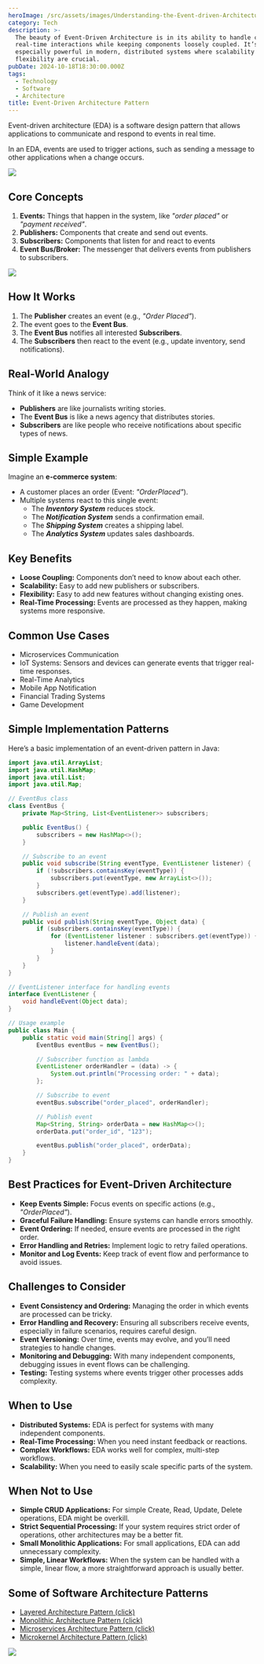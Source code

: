 ```yaml
---
heroImage: /src/assets/images/Understanding-the-Event-driven-Architecture.jpg
category: Tech
description: >-
  The beauty of Event-Driven Architecture is in its ability to handle complex,
  real-time interactions while keeping components loosely coupled. It’s
  especially powerful in modern, distributed systems where scalability and
  flexibility are crucial.
pubDate: 2024-10-18T18:30:00.000Z
tags:
  - Technology
  - Software
  - Architecture
title: Event-Driven Architecture Pattern
---
```


Event-driven architecture (EDA) is a software design pattern that allows applications to communicate and respond to events in real time.

In an EDA, events are used to trigger actions, such as sending a message to other applications when a change occurs.

![](../../../assets/images/infomation/mermaid-diagram-2024-10-20-173628.png)

## Core Concepts

1. **Events:** Things that happen in the system, like _"order placed"_ or _"payment received"_.
2. **Publishers:** Components that create and send out events.
3. **Subscribers:** Components that listen for and react to events
4. **Event Bus/Broker:** The messenger that delivers events from publishers to subscribers.

![](<../../../assets/images/infomation/Event Driven Architecture (V4).webp>)

## How It Works

1. The **Publisher** creates an event (e.g., _"Order Placed"_).
2. The event goes to the **Event Bus**.
3. The **Event Bus** notifies all interested **Subscribers**.
4. The **Subscribers** then react to the event (e.g., update inventory, send notifications).

## Real-World Analogy

Think of it like a news service:

- **Publishers** are like journalists writing stories.
- The **Event Bus** is like a news agency that distributes stories.
- **Subscribers** are like people who receive notifications about specific types of news.

## Simple Example

Imagine an **e-commerce system**:

- A customer places an order (Event: _"OrderPlaced"_).
- Multiple systems react to this single event:
  - The **_Inventory System_** reduces stock.
  - The **_Notification System_** sends a confirmation email.
  - The **_Shipping System_** creates a shipping label.
  - The **_Analytics System_** updates sales dashboards.

## Key Benefits

- **Loose Coupling:** Components don’t need to know about each other.
- **Scalability:** Easy to add new publishers or subscribers.
- **Flexibility:** Easy to add new features without changing existing ones.
- **Real-Time Processing:** Events are processed as they happen, making systems more responsive.

## Common Use Cases

- Microservices Communication
- IoT Systems: Sensors and devices can generate events that trigger real-time responses.
- Real-Time Analytics
- Mobile App Notification
- Financial Trading Systems
- Game Development

## Simple Implementation Patterns

Here’s a basic implementation of an event-driven pattern in Java:

```java
import java.util.ArrayList;
import java.util.HashMap;
import java.util.List;
import java.util.Map;

// EventBus class
class EventBus {
    private Map<String, List<EventListener>> subscribers;

    public EventBus() {
        subscribers = new HashMap<>();
    }

    // Subscribe to an event
    public void subscribe(String eventType, EventListener listener) {
        if (!subscribers.containsKey(eventType)) {
            subscribers.put(eventType, new ArrayList<>());
        }
        subscribers.get(eventType).add(listener);
    }

    // Publish an event
    public void publish(String eventType, Object data) {
        if (subscribers.containsKey(eventType)) {
            for (EventListener listener : subscribers.get(eventType)) {
                listener.handleEvent(data);
            }
        }
    }
}

// EventListener interface for handling events
interface EventListener {
    void handleEvent(Object data);
}

// Usage example
public class Main {
    public static void main(String[] args) {
        EventBus eventBus = new EventBus();

        // Subscriber function as lambda
        EventListener orderHandler = (data) -> {
            System.out.println("Processing order: " + data);
        };

        // Subscribe to event
        eventBus.subscribe("order_placed", orderHandler);

        // Publish event
        Map<String, String> orderData = new HashMap<>();
        orderData.put("order_id", "123");

        eventBus.publish("order_placed", orderData);
    }
}
```

## Best Practices for Event-Driven Architecture

- **Keep Events Simple:** Focus events on specific actions (e.g., _"OrderPlaced"_).
- **Graceful Failure Handling:** Ensure systems can handle errors smoothly.
- **Event Ordering:** If needed, ensure events are processed in the right order.
- **Error Handling and Retries:** Implement logic to retry failed operations.
- **Monitor and Log Events:** Keep track of event flow and performance to avoid issues.

## Challenges to Consider

- **Event Consistency and Ordering:** Managing the order in which events are processed can be tricky.
- **Error Handling and Recovery:** Ensuring all subscribers receive events, especially in failure scenarios, requires careful design.
- **Event Versioning:** Over time, events may evolve, and you’ll need strategies to handle changes.
- **Monitoring and Debugging:** With many independent components, debugging issues in event flows can be challenging.
- **Testing:** Testing systems where events trigger other processes adds complexity.

## When to Use

- **Distributed Systems:** EDA is perfect for systems with many independent components.
- **Real-Time Processing:** When you need instant feedback or reactions.
- **Complex Workflows:** EDA works well for complex, multi-step workflows.
- **Scalability:** When you need to easily scale specific parts of the system.

## When Not to Use

- **Simple CRUD Applications:** For simple Create, Read, Update, Delete operations, EDA might be overkill.
- **Strict Sequential Processing:** If your system requires strict order of operations, other architectures may be a better fit.
- **Small Monolithic Applications:** For small applications, EDA can add unnecessary complexity.
- **Simple, Linear Workflows:** When the system can be handled with a simple, linear flow, a more straightforward approach is usually better.

## Some of Software Architecture Patterns

- [Layered Architecture Pattern (click)](https://pranshu.tech/post/software-architecture-pattern/layered-architecture-pattern/)
- [Monolithic Architecture Pattern (click)](https://pranshu.tech/post/software-architecture-pattern/monolithic-architecture-pattern/)
- [Microservices Architecture Pattern (click)](https://pranshu.tech/post/software-architecture-pattern/microservices-architecture-pattern/)
- [Microkernel Architecture Pattern (click)](https://pranshu.tech/post/software-architecture-pattern/microkernel-architecture-pattern/)

![](../../../assets/images/infomation/types-of-archetecture.png)
